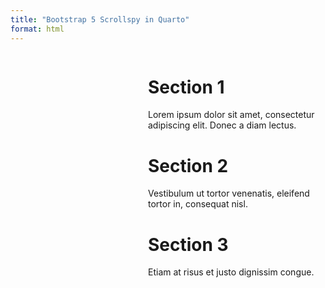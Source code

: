```yaml
---
title: "Bootstrap 5 Scrollspy in Quarto"
format: html
---
```




<div id="scrollContainer" style="margin-left:220px; height: 100vh; overflow-y: auto;"
     data-bs-spy="scroll" data-bs-target="#myNav" data-bs-offset="0" tabindex="0">

# Section 1
::: {#section1}
Lorem ipsum dolor sit amet, consectetur adipiscing elit. Donec a diam lectus.
:::

# Section 2
::: {#section2}
Vestibulum ut tortor venenatis, eleifend tortor in, consequat nisl. 
:::

# Section 3
::: {#section3}
Etiam at risus et justo dignissim congue. 
:::

</div>

<div id="scrollContainer" style="margin-left:220px; height: 100vh; overflow-y: auto;"
     data-bs-spy="scroll" data-bs-target="#myNav" data-bs-offset="0" tabindex="0">

# Section 1
::: {#section1}
Lorem ipsum dolor sit amet, consectetur adipiscing elit. Donec a diam lectus.
:::

# Section 2
::: {#section2}
Vestibulum ut tortor venenatis, eleifend tortor in, consequat nisl. 
:::

# Section 3
::: {#section3}
Etiam at risus et justo dignissim congue. 
:::

</div>

<div id="scrollContainer" style="margin-left:220px; height: 100vh; overflow-y: auto;"
     data-bs-spy="scroll" data-bs-target="#myNav" data-bs-offset="0" tabindex="0">

# Section 1
::: {#section1}
Lorem ipsum dolor sit amet, consectetur adipiscing elit. Donec a diam lectus.
:::

# Section 2
::: {#section2}
Vestibulum ut tortor venenatis, eleifend tortor in, consequat nisl. 
:::

# Section 3
::: {#section3}
Etiam at risus et justo dignissim congue. 
:::

</div>
:::

